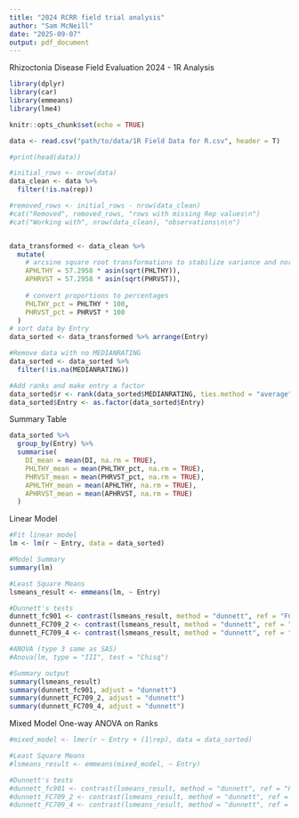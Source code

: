 ```yaml
---
title: "2024 RCRR field trial analysis"
author: "Sam McNeill"
date: "2025-09-07"
output: pdf_document
---
```


Rhizoctonia Disease Field Evaluation 2024 - 1R Analysis


```r
library(dplyr)
library(car)
library(emmeans)
library(lme4)

knitr::opts_chunk$set(echo = TRUE)

```

```r
data <- read.csv("path/to/data/1R Field Data for R.csv", header = T)

#print(head(data))

#initial_rows <- nrow(data)
data_clean <- data %>%
  filter(!is.na(rep))

#removed_rows <- initial_rows - nrow(data_clean)
#cat("Removed", removed_rows, "rows with missing Rep values\n")
#cat("Working with", nrow(data_clean), "observations\n\n")


data_transformed <- data_clean %>%
  mutate(
    # arcsine square root transformations to stabilize variance and normalize data
    APHLTHY = 57.2958 * asin(sqrt(PHLTHY)),
    APHRVST = 57.2958 * asin(sqrt(PHRVST)),
    
    # convert proportions to percentages
    PHLTHY_pct = PHLTHY * 100,
    PHRVST_pct = PHRVST * 100
  )
# sort data by Entry
data_sorted <- data_transformed %>% arrange(Entry)

#Remove data with no MEDIANRATING
data_sorted <- data_sorted %>%
  filter(!is.na(MEDIANRATING))

#Add ranks and make entry a factor
data_sorted$r <- rank(data_sorted$MEDIANRATING, ties.method = "average")
data_sorted$Entry <- as.factor(data_sorted$Entry)
```

Summary Table
```r
data_sorted %>%
  group_by(Entry) %>%
  summarise(
    DI_mean = mean(DI, na.rm = TRUE),
    PHLTHY_mean = mean(PHLTHY_pct, na.rm = TRUE),
    PHRVST_mean = mean(PHRVST_pct, na.rm = TRUE),
    APHLTHY_mean = mean(APHLTHY, na.rm = TRUE),
    APHRVST_mean = mean(APHRVST, na.rm = TRUE)
  )
```

Linear Model 
```r
#Fit linear model
lm <- lm(r ~ Entry, data = data_sorted)

#Model Summary
summary(lm)

#Least Square Means
lsmeans_result <- emmeans(lm, ~ Entry)

#Dunnett's tests
dunnett_fc901 <- contrast(lsmeans_result, method = "dunnett", ref = "FC901")
dunnett_FC709_2 <- contrast(lsmeans_result, method = "dunnett", ref = "FC709-2")
dunnett_FC709_4 <- contrast(lsmeans_result, method = "dunnett", ref = "FC709-4")

#ANOVA (type 3 same as SAS)
#Anova(lm, type = "III", test = "Chisq")

#Summary output
summary(lsmeans_result)
summary(dunnett_fc901, adjust = "dunnett")
summary(dunnett_FC709_2, adjust = "dunnett")
summary(dunnett_FC709_4, adjust = "dunnett")

```

Mixed Model One-way ANOVA on Ranks
```r
#mixed_model <- lmer(r ~ Entry + (1|rep), data = data_sorted)

#Least Square Means
#lsmeans_result <- emmeans(mixed_model, ~ Entry)

#Dunnett's tests
#dunnett_fc901 <- contrast(lsmeans_result, method = "dunnett", ref = "FC901")
#dunnett_FC709_2 <- contrast(lsmeans_result, method = "dunnett", ref = "FC709-2")
#dunnett_FC709_4 <- contrast(lsmeans_result, method = "dunnett", ref = "FC709-4")

```
